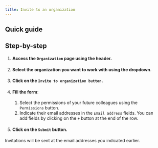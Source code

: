 ```yaml
---
title: Invite to an organization
---
```


## Quick guide
<VideoPlayer src="https://cdn.csquare.run/docs/webm/invite-to-organization.webm"/>

## Step-by-step
1. #### Access the `Organization` page using the header.
2. #### Select the organization you want to work with using the dropdown.
3. #### Click on the `Invite to organization button`.
4. #### Fill the form:
    1. Select the permissions of your future colleagues using the `Permissions` button.
    2. Indicate their email addresses in the `Email address` fields. You can add fields by clicking on the `+` button at the end of the row.
5. #### Click on the `Submit` button.

Invitations will be sent at the email addresses you indicated earlier.
